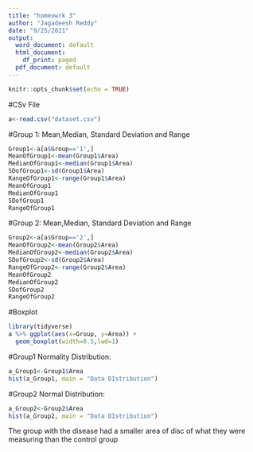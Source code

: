 ```yaml
---
title: "homeowrk 3"
author: "Jagadeesh Reddy"
date: "9/25/2021"
output:
  word_document: default
  html_document:
    df_print: paged
  pdf_document: default
---
```


```r
knitr::opts_chunk$set(echo = TRUE)
```

#CSv File
```r
a<-read.csv("dataset.csv")
```
#Group 1: Mean,Median, Standard Deviation and Range 
```r
Group1<-a[a$Group=='1',]
MeanOfGroup1<-mean(Group1$Area)
MedianOfGroup1<-median(Group1$Area)
SDofGroup1<-sd(Group1$Area)
RangeOfGroup1<-range(Group1$Area)
MeanOfGroup1
MedianOfGroup1
SDofGroup1
RangeOfGroup1
```

#Group 2: Mean,Median, Standard Deviation and Range 
```r
Group2<-a[a$Group=='2',]
MeanOfGroup2<-mean(Group2$Area)
MedianOfGroup2<-median(Group2$Area)
SDofGroup2<-sd(Group2$Area)
RangeOfGroup2<-range(Group2$Area)
MeanOfGroup2
MedianOfGroup2
SDofGroup2
RangeOfGroup2
```
#Boxplot
```r
library(tidyverse)
a %>% ggplot(aes(x=Group, y=Area)) + 
  geom_boxplot(width=0.5,lwd=1)
```

#Group1 Normality Distribution:
```r
a_Group1<-Group1$Area
hist(a_Group1, main = "Data DIstribution")
```

#Group2 Normal Distribution:

```r
a_Group2<-Group2$Area
hist(a_Group2, main = "Data DIstribution")
```

The group with the disease had a smaller area of disc of what they were measuring than the control group
 
